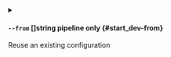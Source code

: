 
<details className="config-field -function" data-expandable="false">
<summary>

#### `--from` <span className="config-field-type">[]string</span> <span className="config-field-enum"></span> <span className="config-field-default -return"></span> <span className="config-field-required" data-required="false">pipeline only</span>  {#start_dev-from}

Reuse an existing configuration

</summary>



</details>
